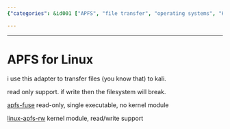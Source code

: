 ```yaml
---
{"categories": &id001 ["APFS", "file transfer", "operating systems", "Kali", "kernel module", "read-only adapter", "read and write support"], "category": "File Transfer", "date": "2023-01-15 15:43:00", "description": "This article provides details on two methods for transferring files between operating systems using APFS (Apple File System). The first option is a read-only adapter that can be used to transfer files to Kali, while the second option offers both read and write support but requires installing a kernel module.", "tags": *id001, "title": "APFS for Linux"}

---
```


------

# APFS for Linux

i use this adapter to transfer files (you know that) to kali.

read only support. if write then the filesystem will break.

[apfs-fuse](https://github.com/sgan81/apfs-fuse) read-only, single executable, no kernel module

[linux-apfs-rw](https://github.com/linux-apfs/linux-apfs-rw) kernel module, read/write support

